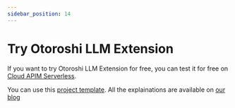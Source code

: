 ```yaml
---
sidebar_position: 14
---
```



# Try Otoroshi LLM Extension

If you want to try Otoroshi LLM Extension for free, you can test it for free on [Cloud APIM Serverless](https://www.cloud-apim.com/serverless).

You can use this [project template](https://github.com/cloud-apim/otoroshi-llm-extension-serverless-example). All the explainations are available on [our blog](https://blog.cloud-apim.com/unleash-the-power-of-your-api-gateway-with-ai-a-simple-guide-to-create-your-first-ai-gateway) 